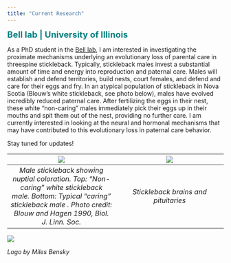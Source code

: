 ```yaml
---
title: "Current Research"
---
```


<style type="text/css">
h1.title {
  text-align: center;
}
</style>

<div align="center">
[Bell lab | University of Illinois]{style="color: teal; font-size: 15pt; font-weight: bold"}
</div>

As a PhD student in the [Bell lab](https://alisonbelllab.web.illinois.edu), I am interested in investigating the proximate mechanisms underlying an evolutionary loss of parental care in threespine stickleback. Typically, stickleback males invest a substantial amount of time and energy into reproduction and paternal care. Males will establish and defend territories, build nests, court females, and defend and care for their eggs and fry. In an atypical population of stickleback in Nova Scotia (Blouw's white stickleback, see photo below), males have evolved incredibly reduced paternal care. After fertilizing the eggs in their nest, these white "non-caring" males immediately pick their eggs up in their mouths and spit them out of the nest, providing no further care. I am currently interested in looking at the neural and hormonal mechanisms that may have contributed to this evolutionary loss in paternal care behavior.

Stay tuned for updates!

| ![](current research/white_common_stickleback.png) | ![](current research/brains_pituitaries.jpg) |
|:--:|:--:|
| *Male stickleback showing nuptial coloration. Top: "Non-caring" white stickleback male. Bottom: Typical "caring" stickleback male . Photo credit: Blouw and Hagen 1990, Biol. J. Linn. Soc.* | *Stickleback brains and pituitaries* |

<div align="center">
![](current research/bell_lab_logo.png)

*Logo by Miles Bensky*
</div>